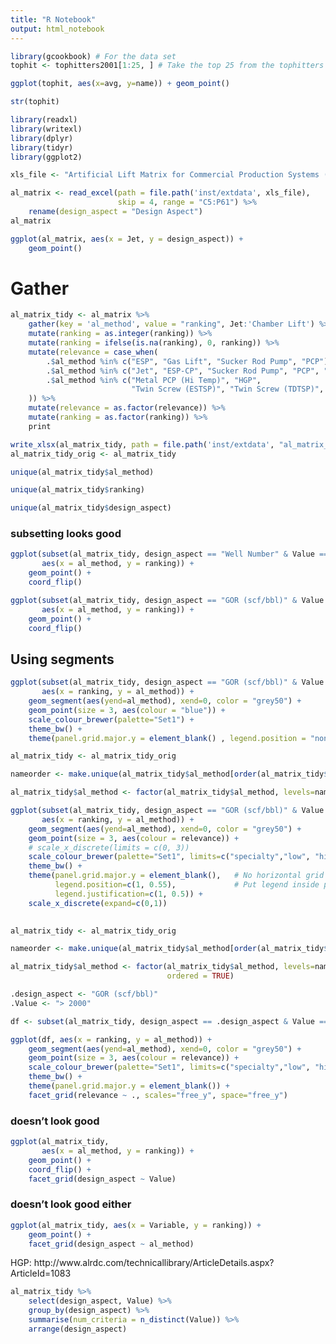 ```yaml
---
title: "R Notebook"
output: html_notebook
---
```


```r
library(gcookbook) # For the data set
tophit <- tophitters2001[1:25, ] # Take the top 25 from the tophitters data set

ggplot(tophit, aes(x=avg, y=name)) + geom_point()
```

```r
str(tophit)
```


```r
library(readxl)
library(writexl)
library(dplyr)
library(tidyr)
library(ggplot2)

xls_file <- "Artificial Lift Matrix for Commercial Production Systems (CPS)14Aug062.xlsx"

al_matrix <- read_excel(path = file.path('inst/extdata', xls_file), 
                        skip = 4, range = "C5:P61") %>% 
    rename(design_aspect = "Design Aspect")
al_matrix
```


```r


ggplot(al_matrix, aes(x = Jet, y = design_aspect)) +
    geom_point()

```

# Gather

```r
al_matrix_tidy <- al_matrix %>% 
    gather(key = 'al_method', value = "ranking", Jet:'Chamber Lift') %>% 
    mutate(ranking = as.integer(ranking)) %>% 
    mutate(ranking = ifelse(is.na(ranking), 0, ranking)) %>% 
    mutate(relevance = case_when(
        .$al_method %in% c("ESP", "Gas Lift", "Sucker Rod Pump", "PCP") ~ "high",
        .$al_method %in% c("Jet", "ESP-CP", "Sucker Rod Pump", "PCP", "HSP") ~ "low",
        .$al_method %in% c("Metal PCP (Hi Temp)", "HGP", 
                           "Twin Screw (ESTSP)", "Twin Screw (TDTSP)", "Chamber Lift") ~ "specialty"
    )) %>% 
    mutate(relevance = as.factor(relevance)) %>% 
    mutate(ranking = as.factor(ranking)) %>% 
    print

write_xlsx(al_matrix_tidy, path = file.path('inst/extdata', "al_matrix_tidy.xlsx"))
al_matrix_tidy_orig <- al_matrix_tidy
```

```r
unique(al_matrix_tidy$al_method)
```

```r
unique(al_matrix_tidy$ranking)
```

```r
unique(al_matrix_tidy$design_aspect)
```


### subsetting looks good

```r
ggplot(subset(al_matrix_tidy, design_aspect == "Well Number" & Value == "< 25", ), 
       aes(x = al_method, y = ranking)) +
    geom_point() +
    coord_flip()
```


```r
ggplot(subset(al_matrix_tidy, design_aspect == "GOR (scf/bbl)" & Value == "< 500", ), 
       aes(x = al_method, y = ranking)) +
    geom_point() +
    coord_flip()
```

## Using segments

```r
ggplot(subset(al_matrix_tidy, design_aspect == "GOR (scf/bbl)" & Value == "< 500", ), 
       aes(x = ranking, y = al_method)) +
    geom_segment(aes(yend=al_method), xend=0, color = "grey50") +
    geom_point(size = 3, aes(colour = "blue")) +
    scale_colour_brewer(palette="Set1") +
    theme_bw() +
    theme(panel.grid.major.y = element_blank() , legend.position = "none")   # No horizontal grid lines

```

```r
al_matrix_tidy <- al_matrix_tidy_orig

nameorder <- make.unique(al_matrix_tidy$al_method[order(al_matrix_tidy$relevance, al_matrix_tidy$ranking)])

al_matrix_tidy$al_method <- factor(al_matrix_tidy$al_method, levels=nameorder)

ggplot(subset(al_matrix_tidy, design_aspect == "GOR (scf/bbl)" & Value == "< 500"),
       aes(x = ranking, y = al_method)) +
    geom_segment(aes(yend=al_method), xend=0, color = "grey50") +
    geom_point(size = 3, aes(colour = relevance)) +
    # scale_x_discrete(limits = c(0, 3)) 
    scale_colour_brewer(palette="Set1", limits=c("specialty","low", "high")) +
    theme_bw() +
    theme(panel.grid.major.y = element_blank(),   # No horizontal grid lines
          legend.position=c(1, 0.55),             # Put legend inside plot area
          legend.justification=c(1, 0.5)) +
    scale_x_discrete(expand=c(0,1))
    
```

```r
al_matrix_tidy <- al_matrix_tidy_orig

nameorder <- make.unique(al_matrix_tidy$al_method[order(al_matrix_tidy$relevance, al_matrix_tidy$ranking)])

al_matrix_tidy$al_method <- factor(al_matrix_tidy$al_method, levels=nameorder, 
                                   ordered = TRUE)

.design_aspect <- "GOR (scf/bbl)"
.Value <- "> 2000"

df <- subset(al_matrix_tidy, design_aspect == .design_aspect & Value == .Value )

ggplot(df, aes(x = ranking, y = al_method)) +
    geom_segment(aes(yend=al_method), xend=0, color = "grey50") +
    geom_point(size = 3, aes(colour = relevance)) +
    scale_colour_brewer(palette="Set1", limits=c("specialty","low", "high")) +
    theme_bw() +
    theme(panel.grid.major.y = element_blank()) + 
    facet_grid(relevance ~ ., scales="free_y", space="free_y")
```


### doesn't look good

```r
ggplot(al_matrix_tidy, 
       aes(x = al_method, y = ranking)) +
    geom_point() +
    coord_flip() +
    facet_grid(design_aspect ~ Value)

```

### doesn't look good either

```r
ggplot(al_matrix_tidy, aes(x = Variable, y = ranking)) +
    geom_point() +
    facet_grid(design_aspect ~ al_method)
```


HGP: http://www.alrdc.com/technicallibrary/ArticleDetails.aspx?ArticleId=1083



```r
al_matrix_tidy %>% 
    select(design_aspect, Value) %>% 
    group_by(design_aspect) %>% 
    summarise(num_criteria = n_distinct(Value)) %>% 
    arrange(design_aspect)
```

